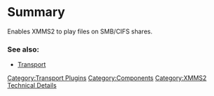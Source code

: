 {{ComponentHeader}}

=Summary=
Enables XMMS2 to play files on SMB/CIFS shares.

===See also:===
* [[Component:Transport | Transport]]

[[Category:Transport Plugins]]
[[Category:Components]]
[[Category:XMMS2 Technical Details]]